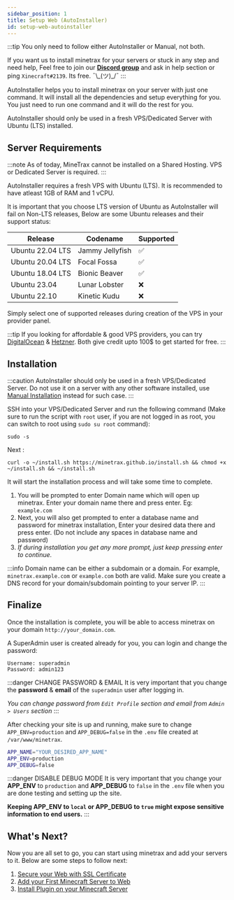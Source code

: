 ```yaml
---
sidebar_position: 1
title: Setup Web (AutoInstaller)
id: setup-web-autoinstaller
---
```


:::tip
You only need to follow either AutoInstaller or Manual, not both.

If you want us to install minetrax for your servers or stuck in any step and need help, Feel free to join our [**Discord group**](https://discord.gg/Hzfj27k) and ask in help section or ping `Xinecraft#2139`. Its free. ¯\\\_(ツ)\_/¯
:::

AutoInstaller helps you to install minetrax on your server with just one command. It will install all the dependencies and setup everything for you. 
You just need to run one command and it will do the rest for you.

AutoInstaller should only be used in a fresh VPS/Dedicated Server with Ubuntu (LTS) installed.

## Server Requirements
:::note
As of today, MineTrax cannot be installed on a Shared Hosting. VPS or Dedicated Server is required.
:::

AutoInstaller requires a fresh VPS with Ubuntu (LTS). It is recommended to have atleast 1GB of RAM and 1 vCPU.

It is important that you choose LTS version of Ubuntu as AutoInstaller will fail on Non-LTS releases, Below are some Ubuntu releases and their support status:

| Release | Codename | Supported
| -------------- | -------- | ---------- |
| Ubuntu 22.04 LTS | Jammy Jellyfish | ✅ |
| Ubuntu 20.04 LTS | Focal Fossa | ✅ |
| Ubuntu 18.04 LTS | Bionic Beaver | ✅ |
| Ubuntu 23.04 | Lunar Lobster | ❌ |
| Ubuntu 22.10 | Kinetic Kudu | ❌ |

Simply select one of supported releases during creation of the VPS in your provider panel.

:::tip
If you looking for affordable & good VPS providers, you can try [DigitalOcean](https://m.do.co/c/aece040492d0) & [Hetzner](https://hetzner.cloud/?ref=UBpE7ZNeerEj). Both give credit upto 100$ to get started for free.
:::

## Installation
:::caution
AutoInstaller should only be used in a fresh VPS/Dedicated Server. Do not use it on a server with any other software installed, use [Manual Installation](../installation/setup-web-manually) instead for such case.
:::

SSH into your VPS/Dedicated Server and run the following command (Make sure to run the script with `root` user, if you are not logged in as root, you can switch to root using `sudo su root` command):

```
sudo -s
```
Next :
```
curl -o ~/install.sh https://minetrax.github.io/install.sh && chmod +x ~/install.sh && ~/install.sh
```

It will start the installation process and will take some time to complete.
1. You will be prompted to enter Domain name which will open up minetrax. Enter your domain name there and press enter. Eg: `example.com`
2. Next, you will also get prompted to enter a database name and password for minetrax installation, Enter your desired data there and press enter. (Do not include any spaces in database name and password)
3. *If during installation you get any more prompt, just keep pressing enter to continue.*

:::info
Domain name can be either a subdomain or a domain. For example, `minetrax.example.com` or `example.com` both are valid. 
Make sure you create a DNS record for your domain/subdomain pointing to your server IP.
:::



## Finalize

Once the installation is complete, you will be able to access minetrax on your domain `http://your_domain.com`.

A SuperAdmin user is created already for you, you can login and change the password:

```
Username: superadmin
Password: admin123
```

:::danger CHANGE PASSWORD & EMAIL
It is very important that you change the **password** & **email** of the `superadmin` user after logging in.

*You can change password from `Edit Profile` section and email from `Admin > Users` section*
:::


After checking your site is up and running, make sure to change `APP_ENV=production` and `APP_DEBUG=false` in the `.env` file created at `/var/www/minetrax`.

```bash title=".env"
APP_NAME="YOUR_DESIRED_APP_NAME"
APP_ENV=production
APP_DEBUG=false
```

:::danger DISABLE DEBUG MODE
It is very important that you change your **APP_ENV** to `production` and **APP_DEBUG** to `false` in the `.env` file when you are done testing and setting up the site.

**Keeping APP_ENV to `local` or APP_DEBUG to `true` might expose sensitive information to end users.**
:::

## What's Next?

Now you are all set to go, you can start using minetrax and add your servers to it.
Below are some steps to follow next:

1. [Secure your Web with SSL Certificate](../installation/setup-web-ssl)
2. [Add your First Minecraft Server to Web](../installation/adding-minecraft-server)
3. [Install Plugin on your Minecraft Server](../installation/setup-plugin)
